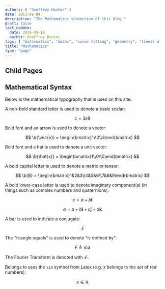 ```yaml
---
authors: [ "Geoffrey Hunter" ]
date: 2013-09-04
description: "The Mathematics subsection of this blog."
draft: false
last_update:
  date: 2019-05-18
  author: Geoffrey Hunter
tags: [ "mathematics", "maths", "curve fitting", "geometry", "linear algebra", "linear programming", "perlin noise", "statistics" ]
title: "Mathematics"
type: "page"
---
```


## Child Pages


<DocCardList />

## Mathematical Syntax

<p>Below is the mathematical typography that is used on this site.</p>

<p>A non-bold standard letter is used to denote a basic scalar:</p>

$$ c = 3e8 $$

<p>Bold font and an arrow is used to denote a vector:</p>

$$ \b{\vec{v}} = \begin{bmatrix}1\\2\\3\end{bmatrix} $$

<p>Bold font and a hat is used to denote a unit vector:</p>

$$ \b{\hat{x}} = \begin{bmatrix}1\\0\\0\end{bmatrix} $$

<p>A bold capital letter is used to denote a matrix or tensor:</p>

$$ \b{B} = \begin{bmatrix}1&2&3\\4&5&6\\7&8&9\end{bmatrix} $$

<p>A bold lower-case letter is used to denote imaginary component(s) (in things such as complex numbers and quaternions).</p>

$$ c = a + b\mathbf{i} $$

$$ q = a + b\mathbf{i} + c\mathbf{j} + d\mathbf{k} $$

A bar is used to indicate a conjugate:

$$ \bar{x} $$

The "triangle equals" is used to denote "is defined by":

$$ F \triangleq ma $$

The Fourier Transform is denoted with $\mathcal{F}$.

Belongs to uses the `\in` symbol from Latex (e.g. $x$ belongs to the set of real numbers):

$$ x \in \mathbb{R} $$


